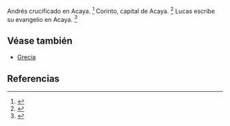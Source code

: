 Andrés crucificado en Acaya. <ref>{{lib|LU|139|1|12}}</ref> Corinto, capital de Acaya. <ref>{{lib|LU|133|2|5}}</ref> Lucas escribe su evangelio en Acaya. <ref>{{lib|LU|121|8|8}}</ref> 

== Véase también ==

* [[Grecia]]


== Referencias ==

<references />

